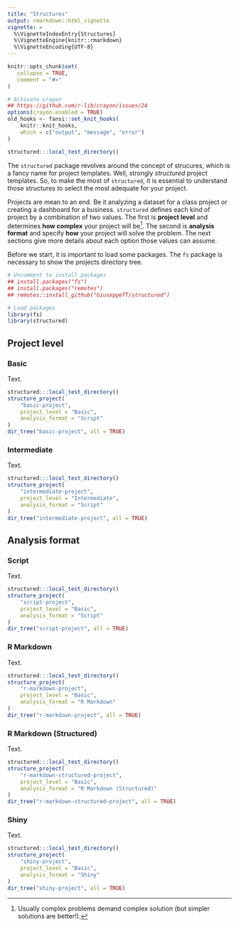 ```yaml
---
title: "Structures"
output: rmarkdown::html_vignette
vignette: >
  %\VignetteIndexEntry{Structures}
  %\VignetteEngine{knitr::rmarkdown}
  %\VignetteEncoding{UTF-8}
---
```


```r
knitr::opts_chunk$set(
   collapse = TRUE,
   comment = "#>"
)

# Activate crayon
## https://github.com/r-lib/crayon/issues/24
options(crayon.enabled = TRUE)
old_hooks <- fansi::set_knit_hooks(
    knitr::knit_hooks,
    which = c("output", "message", "error")
)

structured:::local_test_directory()
```

The `structured` package revolves around the concept of strucures, which is a fancy name for project templates. Well, strongly *structured* project templates. So, to make the most of `structured`, it is essential to understand those structures to select the most adequate for your project.

Projects are mean to an end. Be it analyzing a dataset for a class project or creating a dashboard for a business. `structured` defines each kind of project by a combination of two values. The first is **project level** and determines **how complex** your project will be^[Usually complex problems demand complex solution (but simpler solutions are better!).]. The second is **analysis format** and specify **how** your project will solve the problem. The next sections give more details about each option those values can assume.

Before we start, it is important to load some packages. The `fs` package is necessary to show the projects directory tree.

```r
# Uncomment to install packages
## install.packages("fs")
## install.packages("remotes")
## remotes::install_github("GiuseppeTT/structured")

# Load packages
library(fs)
library(structured)
```

## Project level
### Basic
Text.

```r
structured:::local_test_directory()
structure_project(
    "basic-project",
    project_level = "Basic",
    analysis_format = "Script"
)
dir_tree("basic-project", all = TRUE)
```

### Intermediate
Text.

```r
structured:::local_test_directory()
structure_project(
    "intermediate-project",
    project_level = "Intermediate",
    analysis_format = "Script"
)
dir_tree("intermediate-project", all = TRUE)
```

## Analysis format
### Script
Text.

```r
structured:::local_test_directory()
structure_project(
    "script-project",
    project_level = "Basic",
    analysis_format = "Script"
)
dir_tree("script-project", all = TRUE)
```

### R Markdown
Text.

```r
structured:::local_test_directory()
structure_project(
    "r-markdown-project",
    project_level = "Basic",
    analysis_format = "R Markdown"
)
dir_tree("r-markdown-project", all = TRUE)
```

### R Markdown (Structured)
Text.

```r
structured:::local_test_directory()
structure_project(
    "r-markdown-structured-project",
    project_level = "Basic",
    analysis_format = "R Markdown (Structured)"
)
dir_tree("r-markdown-structured-project", all = TRUE)
```

### Shiny
Text.

```r
structured:::local_test_directory()
structure_project(
    "shiny-project",
    project_level = "Basic",
    analysis_format = "Shiny"
)
dir_tree("shiny-project", all = TRUE)
```
